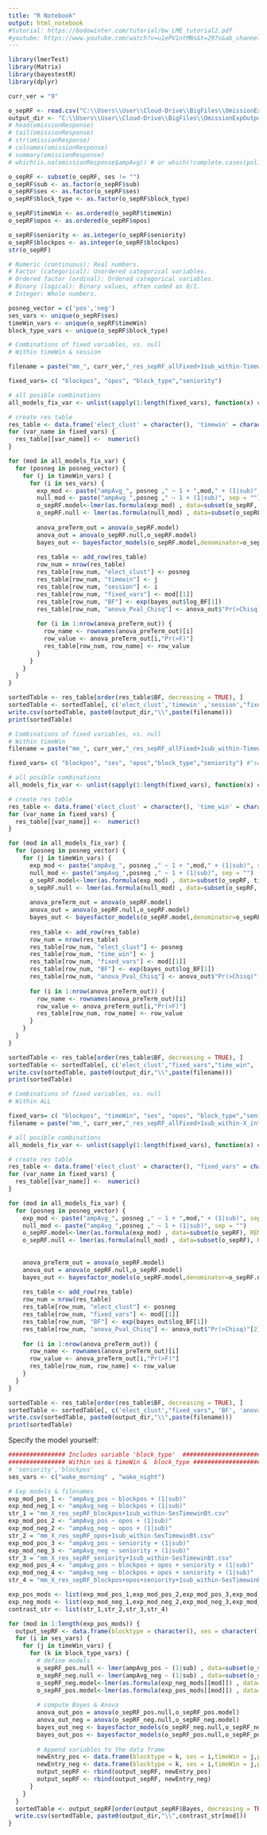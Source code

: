 ```yaml
---
title: "R Notebook"
output: html_notebook
#tutorial: https://bodowinter.com/tutorial/bw_LME_tutorial2.pdf
#youtube: https://www.youtube.com/watch?v=u1ePV1ntMNs&t=297s&ab_channel=LiquidBrainBioinformatics
---
```


```r
library(lmerTest)
library(Matrix)
library(bayestestR)
library(dplyr)

curr_ver = "9"

o_sepRF <- read.csv("C:\\Users\\User\\Cloud-Drive\\BigFiles\\OmissionExpOutput\\mix_modeling\\mm_9_sub-ses-lessTimeWin_traits_posnegClust.csv")
output_dir <- "C:\\Users\\User\\Cloud-Drive\\BigFiles\\OmissionExpOutput\\mix_modeling"
# head(omissionResponse)
# tail(omissionResponse)
# str(omissionResponse)
# colnames(omissionResponse)
# summary(omissionResponse)
# which(is.na(omissionResponse$ampAvg)) # or which(!complete.cases(politeness))

```


```r
o_sepRF <- subset(o_sepRF, ses != "")
o_sepRF$sub <- as.factor(o_sepRF$sub)
o_sepRF$ses <- as.factor(o_sepRF$ses)
o_sepRF$block_type <- as.factor(o_sepRF$block_type)

o_sepRF$timeWin <- as.ordered(o_sepRF$timeWin)
o_sepRF$opos <- as.ordered(o_sepRF$opos)

o_sepRF$seniority <- as.integer(o_sepRF$seniority)
o_sepRF$blockpos <- as.integer(o_sepRF$blockpos)
str(o_sepRF)

# Numeric (continuous): Real numbers.
# Factor (categorical): Unordered categorical variables.
# Ordered factor (ordinal): Ordered categorical variables.
# Binary (logical): Binary values, often coded as 0/1.
# Integer: Whole numbers.
```

```r
posneg_vector = c('pos','neg')
ses_vars <- unique(o_sepRF$ses)
timeWin_vars <- unique(o_sepRF$timeWin)
block_type_vars <- unique(o_sepRF$block_type)
```


```r
# Combinations of fixed variables, vs. null 
# Within timeWin & session

filename = paste("mm_", curr_ver,"_res_sepRF_allFixed+1sub_within-TimewinSes_interOnly.csv", sep = "")

fixed_vars= c( "blockpos", "opos", "block_type","seniority")

# all posible combinations
all_models_fix_var <- unlist(sapply(1:length(fixed_vars), function(x) combn(fixed_vars, x, paste, collapse = "+")))

# create res table
res_table <- data.frame('elect_clust' = character(), 'timewin' = character(),'session' = character(),"fixed_vars" = character(), "BF" = numeric(), "anova_Pval_Chisq" = list())
for (var_name in fixed_vars) {
  res_table[[var_name]] <-  numeric()
}

for (mod in all_models_fix_var) {
  for (posneg in posneg_vector) {
    for (j in timeWin_vars) {
      for (i in ses_vars) {
        exp_mod <- paste("ampAvg_", posneg ," ~ 1 + ",mod," + (1|sub)", sep = "")
        null_mod <- paste("ampAvg_",posneg ," ~ 1 + (1|sub)", sep = "")
        o_sepRF.model<-lmer(as.formula(exp_mod) , data=subset(o_sepRF, timeWin == j & ses==i ), REML=FALSE)
        o_sepRF.null <- lmer(as.formula(null_mod) , data=subset(o_sepRF, timeWin == j & ses==i ), REML=FALSE)
        
        anova_preTerm_out = anova(o_sepRF.model)
        anova_out = anova(o_sepRF.null,o_sepRF.model)
        bayes_out <- bayesfactor_models(o_sepRF.model,denominator=o_sepRF.null)
        
        res_table <- add_row(res_table)
        row_num = nrow(res_table)
        res_table[row_num, "elect_clust"] <- posneg
        res_table[row_num, "timewin"] <- j
        res_table[row_num, "session"] <- i
        res_table[row_num, "fixed_vars"] <- mod[[1]]
        res_table[row_num, "BF"] <- exp(bayes_out$log_BF[1])
        res_table[row_num, "anova_Pval_Chisq"] <- anova_out$"Pr(>Chisq)"[2]
        
        for (i in 1:nrow(anova_preTerm_out)) {
          row_name <- rownames(anova_preTerm_out)[i]
          row_value <- anova_preTerm_out[i,"Pr(>F)"]
          res_table[row_num, row_name] <- row_value
        }
      }
    }
  }
}

sortedTable <- res_table[order(res_table$BF, decreasing = TRUE), ]
sortedTable <- sortedTable[, c('elect_clust','timewin' ,'session',"fixed_vars", 'BF', 'anova_Pval_Chisq',  names(sortedTable)[-2])]
write.csv(sortedTable, paste0(output_dir,"\\",paste(filename)))
print(sortedTable)

```

```r
# Combinations of fixed variables, vs. null 
# Within timeWin
filename = paste("mm_", curr_ver,"_res_sepRF_allFixed+1sub_within-Timewin_interOnly.csv", sep = "")

fixed_vars= c( "blockpos", "ses", "opos","block_type","seniority") #"ses*block_type" will raise an error

# all posible combinations
all_models_fix_var <- unlist(sapply(1:length(fixed_vars), function(x) combn(fixed_vars, x, paste, collapse = "+")))

# create res table
res_table <- data.frame('elect_clust' = character(), 'time_win' = character(),"fixed_vars" = character(), "BF" = numeric(), "anova_Pval_Chisq" = list())
for (var_name in fixed_vars) {
  res_table[[var_name]] <-  numeric()
}

for (mod in all_models_fix_var) {
  for (posneg in posneg_vector) {
    for (j in timeWin_vars) {
      exp_mod <- paste("ampAvg_", posneg ," ~ 1 + ",mod," + (1|sub)", sep = "")
      null_mod <- paste("ampAvg_",posneg ," ~ 1 + (1|sub)", sep = "")
      o_sepRF.model<-lmer(as.formula(exp_mod) , data=subset(o_sepRF, timeWin == j), REML=FALSE)
      o_sepRF.null <- lmer(as.formula(null_mod) , data=subset(o_sepRF, timeWin == j), REML=FALSE)
      
      anova_preTerm_out = anova(o_sepRF.model)
      anova_out = anova(o_sepRF.null,o_sepRF.model)
      bayes_out <- bayesfactor_models(o_sepRF.model,denominator=o_sepRF.null)
      
      res_table <- add_row(res_table)
      row_num = nrow(res_table)
      res_table[row_num, "elect_clust"] <- posneg
      res_table[row_num, "time_win"] <- j
      res_table[row_num, "fixed_vars"] <- mod[[1]]
      res_table[row_num, "BF"] <- exp(bayes_out$log_BF[1])
      res_table[row_num, "anova_Pval_Chisq"] <- anova_out$"Pr(>Chisq)"[2]
      
      for (i in 1:nrow(anova_preTerm_out)) {
        row_name <- rownames(anova_preTerm_out)[i]
        row_value <- anova_preTerm_out[i,"Pr(>F)"]
        res_table[row_num, row_name] <- row_value
      }
    }
  }
}

sortedTable <- res_table[order(res_table$BF, decreasing = TRUE), ]
sortedTable <- sortedTable[, c('elect_clust',"fixed_vars","time_win", 'BF', 'anova_Pval_Chisq',  names(sortedTable)[-2])]
write.csv(sortedTable, paste0(output_dir,"\\",paste(filename)))
print(sortedTable)
```

```r
# Combinations of fixed variables, vs. null 
# Within ALL

fixed_vars= c( "blockpos", "timeWin", "ses", "opos", "block_type","seniority") #"ses*block_type" will raise an error
filename = paste("mm_", curr_ver,"_res_sepRF_allFixed+1sub_within-X_interOnly.csv", sep = "")

# all posible combinations
all_models_fix_var <- unlist(sapply(1:length(fixed_vars), function(x) combn(fixed_vars, x, paste, collapse = "+")))

# create res table
res_table <- data.frame('elect_clust' = character(), "fixed_vars" = character(), "BF" = numeric(), "anova_Pval_Chisq" = list())
for (var_name in fixed_vars) {
  res_table[[var_name]] <-  numeric()
}

for (mod in all_models_fix_var) {
  for (posneg in posneg_vector) {
    exp_mod <- paste("ampAvg_", posneg ," ~ 1 + ",mod," + (1|sub)", sep = "")
    null_mod <- paste("ampAvg_",posneg ," ~ 1 + (1|sub)", sep = "")
    o_sepRF.model<-lmer(as.formula(exp_mod) , data=subset(o_sepRF), REML=FALSE)
    o_sepRF.null <- lmer(as.formula(null_mod) , data=subset(o_sepRF), REML=FALSE)
    
    
    anova_preTerm_out = anova(o_sepRF.model)
    anova_out = anova(o_sepRF.null,o_sepRF.model)
    bayes_out <- bayesfactor_models(o_sepRF.model,denominator=o_sepRF.null)
    
    res_table <- add_row(res_table)
    row_num = nrow(res_table)
    res_table[row_num, "elect_clust"] <- posneg
    res_table[row_num, "fixed_vars"] <- mod[[1]]
    res_table[row_num, "BF"] <- exp(bayes_out$log_BF[1])
    res_table[row_num, "anova_Pval_Chisq"] <- anova_out$"Pr(>Chisq)"[2]
    
    for (i in 1:nrow(anova_preTerm_out)) {
      row_name <- rownames(anova_preTerm_out)[i]
      row_value <- anova_preTerm_out[i,"Pr(>F)"]
      res_table[row_num, row_name] <- row_value
    }
  }
}

sortedTable <- res_table[order(res_table$BF, decreasing = TRUE), ]
sortedTable <- sortedTable[, c('elect_clust',"fixed_vars", 'BF', 'anova_Pval_Chisq',  names(sortedTable)[-2])]
write.csv(sortedTable, paste0(output_dir,"\\",paste(filename)))
print(sortedTable)

```

Specify the model yourself:

```r
################ Includes variable 'block_type'  #######################
################ Within ses & timeWin &  block_type #######################
# 'seniority','blockpos'
ses_vars <- c("wake_morning" , "wake_night")

# Exp models & filenames
exp_mod_pos_1 <- "ampAvg_pos ~ blockpos + (1|sub)"
exp_mod_neg_1 <- "ampAvg_neg ~ blockpos + (1|sub)"
str_1 = "mm_X_res_sepRF_blockpos+1sub_within-SesTimewinBt.csv"
exp_mod_pos_2 <- "ampAvg_pos ~ opos + (1|sub)"
exp_mod_neg_2 <- "ampAvg_neg ~ opos + (1|sub)"
str_2 = "mm_X_res_sepRF_opos+1sub_within-SesTimewinBt.csv"
exp_mod_pos_3 <- "ampAvg_pos ~ seniority + (1|sub)"
exp_mod_neg_3 <- "ampAvg_neg ~ seniority + (1|sub)"
str_3 = "mm_X_res_sepRF_seniority+1sub_within-SesTimewinBt.csv"
exp_mod_pos_4 <- "ampAvg_pos ~ blockpos + opos + seniority + (1|sub)"
exp_mod_neg_4 <- "ampAvg_neg ~ blockpos + opos + seniority + (1|sub)"
str_4 = "mm_X_res_sepRF_blockpos+opos+seniority+1sub_within-SesTimewinBt.csv"

exp_pos_mods <- list(exp_mod_pos_1,exp_mod_pos_2,exp_mod_pos_3,exp_mod_pos_4)
exp_neg_mods <- list(exp_mod_neg_1,exp_mod_neg_2,exp_mod_neg_3,exp_mod_neg_4)
contrast_str <- list(str_1,str_2,str_3,str_4)

for (mod in 1:length(exp_pos_mods)) {
  output_sepRF <- data.frame(blocktype = character(), ses = character(), timeWin = character(), posNeg = character(), Bayes = numeric(), anovaPval = numeric())
  for (i in ses_vars) {
    for (j in timeWin_vars) {
      for (k in block_type_vars) {
        # define models
        o_sepRF_pos.null <- lmer(ampAvg_pos ~ (1|sub) , data=subset(o_sepRF, timeWin == j & ses==i & block_type==k), REML=FALSE)
        o_sepRF_neg.null <- lmer(ampAvg_neg ~ (1|sub) , data=subset(o_sepRF, timeWin == j & ses==i & block_type==k), REML=FALSE)
        o_sepRF_neg.model<-lmer(as.formula(exp_neg_mods[[mod]]) , data=subset(o_sepRF, timeWin == j & ses==i & block_type==k), REML=FALSE)
        o_sepRF_pos.model<-lmer(as.formula(exp_pos_mods[[mod]]) , data=subset(o_sepRF, timeWin == j & ses==i & block_type==k), REML=FALSE)
        
        # compute Bayes & Anova
        anova_out_pos = anova(o_sepRF_pos.null,o_sepRF_pos.model)
        anova_out_neg = anova(o_sepRF_neg.null,o_sepRF_neg.model)
        bayes_out_neg <- bayesfactor_models(o_sepRF_neg.null,o_sepRF_neg.model,denominator=o_sepRF_neg.null) 
        bayes_out_pos <- bayesfactor_models(o_sepRF_pos.null,o_sepRF_pos.model,denominator=o_sepRF_pos.null)
        
        # Append variables to the data frame
        newEntry_pos <- data.frame(blocktype = k, ses = i,timeWin = j,posNeg = "Pos", Bayes = exp(bayes_out_pos$log_BF[2]), anovaPval = anova_out_pos$"Pr(>Chisq)"[2])
        newEntry_neg <- data.frame(blocktype = k, ses = i,timeWin = j,posNeg = "Neg", Bayes = exp(bayes_out_neg$log_BF[2]), anovaPval = anova_out_neg$"Pr(>Chisq)"[2])
        output_sepRF <- rbind(output_sepRF, newEntry_pos)
        output_sepRF <- rbind(output_sepRF, newEntry_neg)
      }
    }
  }
  sortedTable <- output_sepRF[order(output_sepRF$Bayes, decreasing = TRUE), ]
  write.csv(sortedTable, paste0(output_dir,"\\",contrast_str[mod]))
}
  
```

